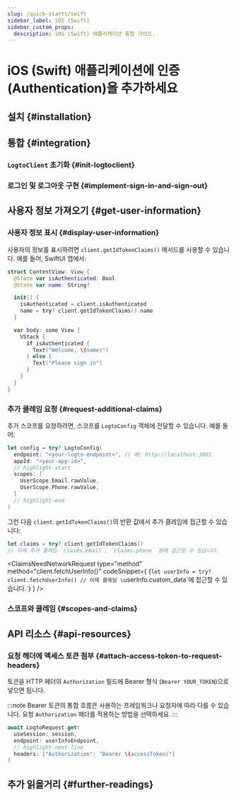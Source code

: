 ```yaml
---
slug: /quick-starts/swift
sidebar_label: iOS (Swift)
sidebar_custom_props:
  description: iOS (Swift) 애플리케이션 통합 가이드.
---
```





# iOS (Swift) 애플리케이션에 인증 (Authentication)을 추가하세요

<AppNote type="Native app" />

## 설치 \{#installation}

<AddSdk />

## 통합 \{#integration}

### `LogtoClient` 초기화 \{#init-logtoclient}

<InitClient />

### 로그인 및 로그아웃 구현 \{#implement-sign-in-and-sign-out}

<ImplementSignInAndSignOut />

<Checkpoint />

## 사용자 정보 가져오기 \{#get-user-information}

### 사용자 정보 표시 \{#display-user-information}

사용자의 정보를 표시하려면 `client.getIdTokenClaims()` 메서드를 사용할 수 있습니다. 예를 들어, SwiftUI 앱에서:

```swift title="ContentView.swift"
struct ContentView: View {
  @State var isAuthenticated: Bool
  @State var name: String?

  init() {
    isAuthenticated = client.isAuthenticated
    name = try? client.getIdTokenClaims().name
  }

  var body: some View {
    VStack {
      if isAuthenticated {
        Text("Welcome, \(name)")
      } else {
        Text("Please sign in")
      }
    }
  }
}
```

### 추가 클레임 요청 \{#request-additional-claims}

<FindUserInfoMissing method="client.getIdTokenClaims()" />

<ScopesAndClaimsIntroduction />

추가 스코프를 요청하려면, 스코프를 `LogtoConfig` 객체에 전달할 수 있습니다. 예를 들어:

```swift title="ContentView.swift"
let config = try? LogtoConfig(
  endpoint: "<your-logto-endpoint>", // 예: http://localhost:3001
  appId: "<your-app-id>",
  // highlight-start
  scopes: [
    UserScope.Email.rawValue,
    UserScope.Phone.rawValue,
  ]
  // highlight-end
)
```

그런 다음 `client.getIdTokenClaims()`의 반환 값에서 추가 클레임에 접근할 수 있습니다:

```swift
let claims = try? client.getIdTokenClaims()
// 이제 추가 클레임 `claims.email`, `claims.phone` 등에 접근할 수 있습니다.
```

<ClaimsNeedNetworkRequest
  type="method"
  method="client.fetchUserInfo()"
  codeSnippet={
    <CodeBlock language="swift">{`let userInfo = try? client.fetchUserInfo()
// 이제 클레임 \`userInfo.custom_data\`에 접근할 수 있습니다.`}</CodeBlock>
  }
/>

### 스코프와 클레임 \{#scopes-and-claims}

<ScopesAndClaims />

## API 리소스 \{#api-resources}

<ApiResources />

### 요청 헤더에 액세스 토큰 첨부 \{#attach-access-token-to-request-headers}

토큰을 HTTP 헤더의 `Authorization` 필드에 Bearer 형식 (`Bearer YOUR_TOKEN`)으로 넣으면 됩니다.

:::note
Bearer 토큰의 통합 흐름은 사용하는 프레임워크나 요청자에 따라 다를 수 있습니다. 요청 `Authorization` 헤더를 적용하는 방법을 선택하세요.
:::

```swift
await LogtoRequest.get(
  useSession: session,
  endpoint: userInfoEndpoint,
  // highlight-next-line
  headers: ["Authorization": "Bearer \(accessToken)"]
)
```

## 추가 읽을거리 \{#further-readings}

<FurtherReadings />
